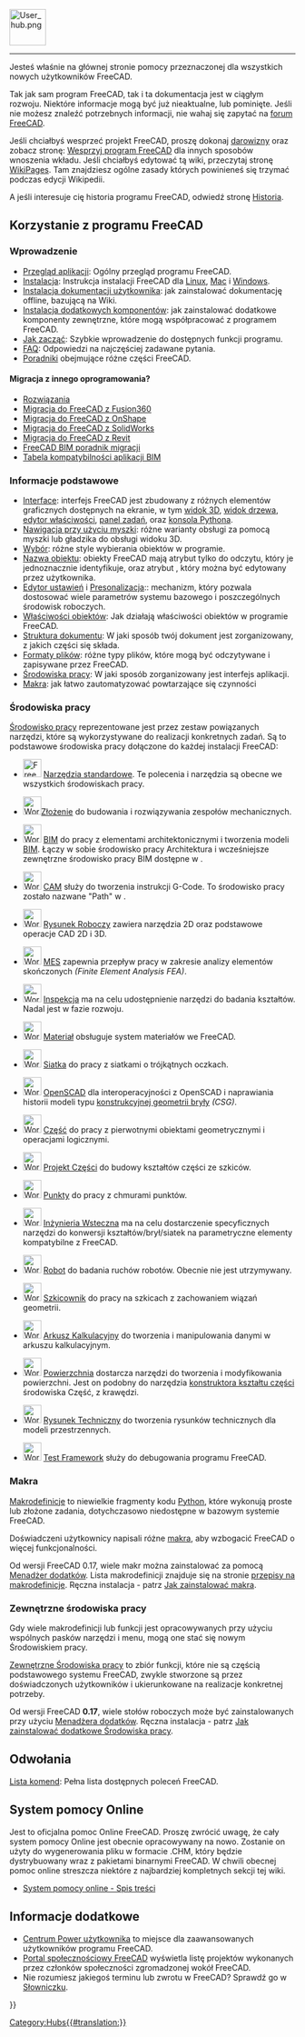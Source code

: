 <languages/>
{{TOCright}}
[[Image:User_hub.png|64px]]
----

Jesteś właśnie na głównej stronie pomocy przeznaczonej dla wszystkich nowych użytkowników FreeCAD.

Tak jak sam program FreeCAD, tak i ta dokumentacja jest w ciągłym rozwoju. Niektóre informacje mogą być już nieaktualne, lub pominięte.
Jeśli nie możesz znaleźć potrzebnych informacji, nie wahaj się zapytać na [https://forum.freecad.org forum FreeCAD].

Jeśli chciałbyś wesprzeć projekt FreeCAD, proszę dokonaj [[donate/pl|darowizny]] oraz zobacz stronę: [[Help_FreeCAD/pl|Wesprzyj program FreeCAD]] dla innych sposobów wnoszenia wkładu. Jeśli chciałbyś edytować tą wiki, przeczytaj stronę [[WikiPages/pl|WikiPages]]. Tam znajdziesz ogólne zasady których powinieneś się trzymać podczas edycji Wikipedii.

A jeśli interesuje cię historia programu FreeCAD, odwiedź stronę [[History|Historia]].

<span id="Using_FreeCAD"></span>
==Korzystanie z programu FreeCAD==

<span id="Introduction"></span>
===Wprowadzenie===

* [[About_FreeCAD/pl|Przegląd aplikacji]]: Ogólny przegląd programu FreeCAD.
* [[Installing/pl|Instalacja]]: Instrukcja instalacji FreeCAD dla  [[Install_on_Linux/pl|Linux]], [[Install_on_Mac/pl|Mac]] i [[Install_on_Windows/pl|Windows]].
* [[Installing_Helpfile/pl|Instalacja dokumentacji użytkownika]]: jak zainstalować dokumentację offline, bazującą na Wiki.
* [[Installing_additional_components/pl|Instalacja dodatkowych komponentów]]: jak zainstalować dodatkowe komponenty zewnętrzne, które mogą współpracować z programem FreeCAD.
* [[Getting_started/pl|Jak zacząć]]: Szybkie wprowadzenie do dostępnych funkcji programu.
*[[Frequently_asked_questions/pl|FAQ]]: Odpowiedzi na najczęściej zadawane pytania.
*[[Tutorials/pl|Poradniki]] obejmujące różne części FreeCAD.

<span id="Migrating_from_other_software?"></span>
====Migracja z innego oprogramowania?====

* [[Workarounds|Rozwiązania]]
* [[Migrating_to_FreeCAD_from_Fusion360/pl|Migracja do FreeCAD z Fusion360]]
* [[Migrating_to_FreeCAD_from_OnShape/pl|Migracja do FreeCAD z OnShape]]
* [[Migrating_to_FreeCAD_from_SolidWorks/pl|Migracja do FreeCAD z SolidWorks]]
* [[Migrating_to_FreeCAD_from_Revit/pl|Migracja do FreeCAD z Revit]]
* [https://yorik.uncreated.net/blog/2020-010-freecad-bim-guide FreeCAD BIM poradnik migracji]
* [[BIM_application_compatibility_table/pl|Tabela kompatybilności aplikacji BIM]]

<span id="Basic_application"></span>
===Informacje podstawowe===

* [[Interface/pl|Interface]]: interfejs FreeCAD jest zbudowany z różnych elementów graficznych dostępnych na ekranie, w tym [[3D_view/pl|widok 3D]], [[Tree_view/pl|widok drzewa]], [[Property_editor/pl|edytor właściwości]], [[Task_panel/pl|panel zadań]], oraz [[Python_console/pl|konsola Pythona]].
* [[Mouse_navigation/pl|Nawigacja przy użyciu myszki]]: różne warianty obsługi za pomocą myszki lub gładzika do obsługi widoku 3D.
* [[Selection_methods/pl|Wybór]]: różne style wybierania obiektów w programie.
* [[Object_name/pl|Nazwa obiektu]]: obiekty FreeCAD mają atrybut {{incode|Nazwa}} tylko do odczytu, który je jednoznacznie identyfikuje, oraz atrybut {{incode|Etykieta}}, który można być edytowany przez użytkownika.
* [[Preferences_Editor/pl|Edytor ustawień]] i [[Interface_Customization/pl|Presonalizacja]]:: mechanizm, który pozwala dostosować wiele parametrów systemu bazowego i poszczególnych środowisk roboczych.
* [[Property_editor/pl|Właściwości obiektów]]: Jak działają właściwości obiektów w programie FreeCAD.
* [[Document_structure/pl|Struktura dokumentu]]: W jaki sposób twój dokument jest zorganizowany, z jakich części się składa.
* [[Import_Export/pl|Formaty plików]]: różne typy plików, które mogą być odczytywane i zapisywane przez FreeCAD.
* [[Workbenches/pl|Środowiska pracy]]: W jaki sposób zorganizowany jest interfejs aplikacji.
* [[Macros/pl|Makra]]: jak łatwo zautomatyzować powtarzające się czynności

<span id="Workbenches"></span>
===Środowiska pracy===

[[Workbenches/pl|Środowisko pracy]] reprezentowane jest przez zestaw powiązanych narzędzi, które są wykorzystywane do realizacji konkretnych zadań. Są to podstawowe środowiska pracy dołączone do każdej instalacji FreeCAD:

<!--Proszę zachować spójność tej listy z Online_Help_Toc i Workbenches.-->
* [[Image:Freecad.svg|32px]] [[Std_Base/pl|Narzędzia standardowe]]. Te polecenia i narzędzia są obecne we wszystkich środowiskach pracy.

* [[Image:Workbench_Assembly.svg|32px]][[Assembly_Workbench/pl|Złożenie]] do budowania i rozwiązywania zespołów mechanicznych. {{Version/pl|1.0}}

* [[Image:Workbench_BIM.svg|32px]] [[BIM_Workbench/pl|BIM]] do pracy z elementami architektonicznymi i tworzenia modeli [https://en.wikipedia.org/wiki/Building_information_modeling BIM]. Łączy w sobie środowisko pracy Architektura i wcześniejsze zewnętrzne środowisko pracy BIM dostępne w {{VersionMinus/pl|0.21}}.

* [[Image:Workbench_CAM.svg|32px]] [[CAM_Workbench/pl|CAM]] służy do tworzenia instrukcji G-Code. To środowisko pracy zostało nazwane "Path" w {{VersionMinus/pl|0.21}}.

* [[Image:Workbench_Draft.svg|32px]] [[Draft_Workbench/pl|Rysunek Roboczy]] zawiera narzędzia 2D oraz podstawowe operacje CAD 2D i 3D.

* [[Image:Workbench_FEM.svg|32px]] [[FEM_Workbench/pl|MES]] zapewnia przepływ pracy w zakresie analizy elementów skończonych ''(Finite Element Analysis FEA)''.

* [[Image: Workbench_Inspection.svg|32px]] [[Inspection_Workbench/pl|Inspekcja]] ma na celu udostępnienie narzędzi do badania kształtów. Nadal jest w fazie rozwoju.

* [[Image:Workbench_Material.svg|32px]] [[Material_Workbench|Materiał]] obsługuje system materiałów we FreeCAD. {{Version/pl|1.0}}

* [[Image:Workbench_Mesh.svg|32px]] [[Mesh_Workbench/pl|Siatka]] do pracy z siatkami o trójkątnych oczkach.

* [[Image:Workbench_OpenSCAD.svg|32px]] [[OpenSCAD_Workbench/pl|OpenSCAD]] dla interoperacyjności z OpenSCAD i naprawiania historii modeli typu [[Constructive_solid_geometry/pl|konstrukcyjnej geometrii bryły]] ''(CSG)''.

* [[Image:Workbench_Part.svg|32px]] [[Part_Workbench/pl|Część]] do pracy z pierwotnymi obiektami geometrycznymi i operacjami logicznymi.

* [[Image:Workbench_PartDesign.svg|32px]] [[PartDesign_Workbench/pl|Projekt Części]] do budowy kształtów części ze szkiców.

* [[Image:Workbench_Points.svg|32px]] [[Points_Workbench/pl|Punkty]] do pracy z chmurami punktów.

* [[Image:Workbench_Reverse_Engineering.svg|32px]] [[Reverse_Engineering_Workbench/pl|Inżynieria Wsteczna]] ma na celu dostarczenie specyficznych narzędzi do konwersji kształtów/brył/siatek na parametryczne elementy kompatybilne z FreeCAD.

* [[Image:Workbench_Robot.svg|32px]] [[Robot_Workbench/pl|Robot]] do badania ruchów robotów. Obecnie nie jest utrzymywany.

* [[Image:Workbench_Sketcher.svg|32px]] [[Sketcher_Workbench/pl|Szkicownik]] do pracy na szkicach z zachowaniem wiązań geometrii.

* [[Image:Workbench_Spreadsheet.svg|32px]] [[Spreadsheet_Workbench/pl|Arkusz Kalkulacyjny]] do tworzenia i manipulowania danymi w arkuszu kalkulacyjnym.

* [[Image:Workbench_Surface.svg|32px]] [[Surface_Workbench/pl|Powierzchnia]] dostarcza narzędzi do tworzenia i modyfikowania powierzchni. Jest on podobny do narzędzia [[Part_Builder/pl|konstruktora kształtu części]] środowiska Część, z krawędzi.

* [[Image:Workbench_TechDraw.svg|32px]] [[TechDraw_Workbench/pl|Rysunek Techniczny]] do tworzenia rysunków technicznych dla modeli przestrzennych.

* [[Image:Workbench_Test.svg|32px]] [[Testing/pl|Test Framework]] służy do debugowania programu FreeCAD.

<span id="Macros"></span>
===Makra===

[[Macros|Makrodefinicje]] to niewielkie fragmenty kodu [[Python|Python]], które wykonują proste lub złożone zadania, dotychczasowo niedostępne w bazowym systemie FreeCAD.

Doświadczeni użytkownicy napisali różne [[macros|makra]], aby wzbogacić FreeCAD o więcej funkcjonalności.

Od wersji FreeCAD 0.17, wiele makr można zainstalować za pomocą [[Std_AddonMgr/pl|Menadżer dodatków]]. Lista makrodefinicji znajduje się na stronie [[Macros_recipes/pl|przepisy na makrodefinicje]]. Ręczna instalacja - patrz [[How_to_install_macros/pl|Jak zainstalować makra]].

<span id="External_workbenches"></span>
===Zewnętrzne środowiska pracy===

Gdy wiele makrodefinicji lub funkcji jest opracowywanych przy użyciu wspólnych pasków narzędzi i menu, mogą one stać się nowym Środowiskiem pracy.

[[External_workbenches|Zewnętrzne Środowiska pracy]] to zbiór funkcji, które nie są częścią podstawowego systemu FreeCAD, zwykle stworzone są przez doświadczonych użytkowników i ukierunkowane na realizacje konkretnej potrzeby.

Od wersji FreeCAD '''0.17''', wiele stołów roboczych może być zainstalowanych przy użyciu [[Std_AddonMgr/pl|Menadżera dodatków]]. Ręczna instalacja - patrz  [[How_to_install_additional_workbenches/pl|Jak zainstalować dodatkowe Środowiska pracy]].

<span id="Reference"></span>
==Odwołania==

[[List_of_Commands/pl|Lista komend]]: Pełna lista dostępnych poleceń FreeCAD.

<span id="Online_Help"></span>

==System pomocy Online==

<!-- Aby pobrać pomoc online do FreeCAD musisz ustawić odpowiedni adres Url w konfiguracji FreeCAD [[Preferences Editor/pl|Preferences Editor]]. Obecnie poprawny adres url musi wskazywać na tę stronę. Oznacza to, że musisz go ustawić na:
 [https://web.archive.org/web/20070224011058/http://juergen-riegel.net/FreeCAD/Docu/index.php/User_hub https://web.archive.org/web/20070224011058/http://juergen-riegel.net/FreeCAD/Docu/index.php/User_hub]
-->

Jest to oficjalna pomoc Online FreeCAD. Proszę zwrócić uwagę, że cały system pomocy Online jest obecnie opracowywany na nowo. Zostanie on użyty do wygenerowania pliku w formacie .CHM, który będzie dystrybuowany wraz z pakietami binarnymi FreeCAD. W chwili obecnej pomoc online streszcza niektóre z najbardziej kompletnych sekcji tej wiki.
* [[Online Help Toc/pl| System pomocy online - Spis treści]]

<span id="More"></span>
==Informacje dodatkowe==

* [[Power_users_hub/pl|Centrum Power użytkownika]] to miejsce dla zaawansowanych użytkowników programu FreeCAD.
* [[FreeCAD_Community_Portal/pl|Portal społecznościowy FreeCAD]] wyświetla listę projektów wykonanych przez członków społeczności zgromadzonej wokół FreeCAD.
* Nie rozumiesz jakiegoś terminu lub zwrotu w FreeCAD?  Sprawdź go w [[Glossary/pl|Słowniczku]].


{{Userdocnavi{{#translation:}}}}
[[Category:Hubs{{#translation:}}]]